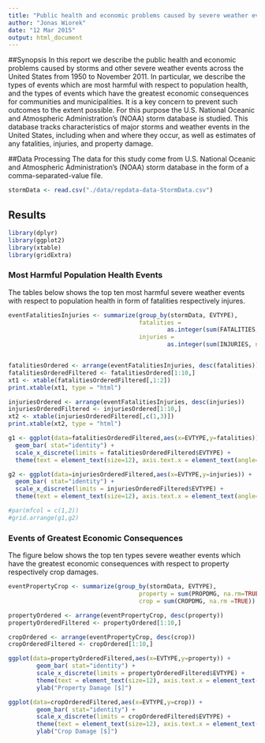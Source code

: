 ```yaml
---
title: "Public health and economic problems caused by severe weather events"
author: "Jonas Wiorek"
date: "12 Mar 2015"
output: html_document
---
```

##Synopsis
In this report we describe the public health and economic problems caused by storms and other severe weather events across the United States from 1950 to November 2011. In particular, we describe the types of events which are most harmful with respect to population health, and the types of events which have the greatest economic consequences for communities and municipalities. It is a key concern to prevent such outcomes to the extent possible.
For this purpose the U.S. National Oceanic and Atmospheric Administration's (NOAA) storm database is studied. This database tracks characteristics of major storms and weather events in the United States, including when and where they occur, as well as estimates of any fatalities, injuries, and property damage.

##Data Processing
The data for this study come from U.S. National Oceanic and Atmospheric Administration's (NOAA) storm database in the form of a comma-separated-value file.
```r
stormData <- read.csv("./data/repdata-data-StormData.csv")
```


## Results
```r
library(dplyr)
library(ggplot2)
library(xtable)
library(gridExtra)
```

### Most Harmful Population Health Events
The tables below shows the top ten most harmful severe weather events with respect to population health in form of fatalities respectively injures.  
```r
eventFatalitiesInjuries <- summarize(group_by(stormData, EVTYPE), 
                                     fatalities = 
                                             as.integer(sum(FATALITIES, na.rm=TRUE)),
                                     injuries = 
                                             as.integer(sum(INJURIES, na.rm =TRUE)))


fatalitiesOrdered <- arrange(eventFatalitiesInjuries, desc(fatalities))
fatalitiesOrderedFiltered <- fatalitiesOrdered[1:10,]
xt1 <- xtable(fatalitiesOrderedFiltered[,1:2])
print.xtable(xt1, type = "html")

injuriesOrdered <- arrange(eventFatalitiesInjuries, desc(injuries))
injuriesOrderedFiltered <- injuriesOrdered[1:10,]
xt2 <- xtable(injuriesOrderedFiltered[,c(1,3)])
print.xtable(xt2, type = "html")

g1 <- ggplot(data=fatalitiesOrderedFiltered,aes(x=EVTYPE,y=fatalities)) +
  geom_bar( stat="identity") +
  scale_x_discrete(limits = fatalitiesOrderedFiltered$EVTYPE) +
  theme(text = element_text(size=12), axis.text.x = element_text(angle=90))

g2 <- ggplot(data=injuriesOrderedFiltered,aes(x=EVTYPE,y=injuries)) +
  geom_bar( stat="identity") +
  scale_x_discrete(limits = injuriesOrderedFiltered$EVTYPE) +
  theme(text = element_text(size=12), axis.text.x = element_text(angle=90))

#par(mfcol = c(1,2))
#grid.arrange(g1,g2)
```

### Events of Greatest Economic Consequences
The figure below shows the top ten types severe weather events which have the greatest economic consequences with respect to property respectively crop damages.
```r
eventPropertyCrop <- summarize(group_by(stormData, EVTYPE), 
                                     property = sum(PROPDMG, na.rm=TRUE),
                                     crop = sum(CROPDMG, na.rm =TRUE))

propertyOrdered <- arrange(eventPropertyCrop, desc(property))
propertyOrderedFiltered <- propertyOrdered[1:10,]

cropOrdered <- arrange(eventPropertyCrop, desc(crop))
cropOrderedFiltered <- cropOrdered[1:10,]

ggplot(data=propertyOrderedFiltered,aes(x=EVTYPE,y=property)) +
        geom_bar( stat="identity") +
        scale_x_discrete(limits = propertyOrderedFiltered$EVTYPE) +
        theme(text = element_text(size=12), axis.text.x = element_text(angle=90)) +
        ylab("Property Damage [$]")

ggplot(data=cropOrderedFiltered,aes(x=EVTYPE,y=crop)) +
        geom_bar( stat="identity") +
        scale_x_discrete(limits = cropOrderedFiltered$EVTYPE) +
        theme(text = element_text(size=12), axis.text.x = element_text(angle=90)) +
        ylab("Crop Damage [$]")
```


